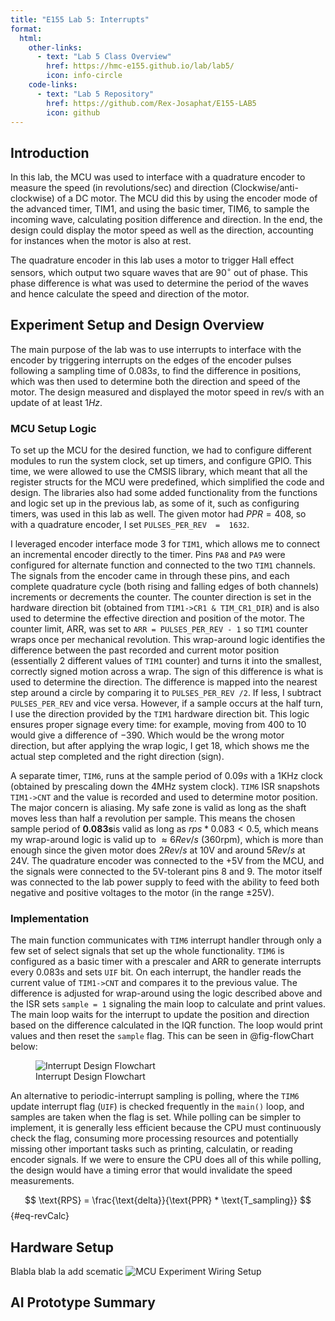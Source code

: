 ```yaml
---
title: "E155 Lab 5: Interrupts"
format:
  html:
    other-links: 
      - text: "Lab 5 Class Overview"
        href: https://hmc-e155.github.io/lab/lab5/
        icon: info-circle   
    code-links:
      - text: "Lab 5 Repository"
        href: https://github.com/Rex-Josaphat/E155-LAB5
        icon: github
---
```

## Introduction

In this lab, the MCU was used to interface with a quadrature encoder to measure the speed (in revolutions/sec) and direction (Clockwise/anti-clockwise) of a DC motor. The MCU did this by using the encoder mode of the advanced timer, TIM1, and using the basic timer, TIM6, to sample the incoming wave, calculating position difference and direction. In the end, the design could display the motor speed as well as the direction, accounting for instances when the motor is also at rest.

The quadrature encoder in this lab uses a motor to trigger Hall effect sensors, which output two square waves that are $90^\circ$ out of phase. This phase difference is what was used to determine the period of the waves and hence calculate the speed and direction of the motor.

## Experiment Setup and Design Overview

The main purpose of the lab was to use interrupts to interface with the encoder by triggering interrupts on the edges of the encoder pulses following a sampling time of $0.083 s$, to find the difference in positions, which was then used to determine both the direction and speed of the motor. The design measured and displayed the motor speed in rev/s with an update of at least $1Hz$.

### MCU Setup Logic

To set up the MCU for the desired function, we had to configure different modules to run the system clock, set up timers, and configure GPIO. This time, we were allowed to use the CMSIS library, which meant that all the register structs for the MCU were predefined, which simplified the code and design. The libraries also had some added functionality from the functions and logic set up in the previous lab, as some of it, such as configuring timers, was used in this lab as well. The given motor had $PPR = 408$, so with a quadrature encoder, I set ` PULSES_PER_REV  =  1632`.

I leveraged encoder interface mode 3 for `TIM1`, which allows me to connect an incremental encoder directly to the timer. Pins `PA8` and `PA9` were configured for alternate function and connected to the two `TIM1` channels. The signals from the encoder came in through these pins, and each complete quadrature cycle (both rising and falling edges of both channels) increments or decrements the counter. The counter direction is set in the hardware direction bit (obtained from `TIM1->CR1 & TIM_CR1_DIR`) and is also used to determine the effective direction and position of the motor. The counter limit, ARR, was set to `ARR = PULSES_PER_REV - 1` so `TIM1` counter wraps once per mechanical revolution. This wrap-around logic identifies the difference between the past recorded and current motor position (essentially 2 different values of `TIM1` counter) and turns it into the smallest, correctly signed motion across a wrap. The sign of this difference is what is used to determine the direction. The difference is mapped into the nearest step around a circle by comparing it to ` PULSES_PER_REV /2`. If less, I subtract ` PULSES_PER_REV ` and vice versa. However, if a sample occurs at the half turn, I use the direction provided by the `TIM1` hardware direction bit. This logic ensures proper signage every time: for example, moving from $400$ to $10$ would give a difference of $-390$. Which would be the wrong motor direction, but after applying the wrap logic, I get $18$, which shows me the actual step completed and the right direction (sign). 

A separate timer, `TIM6`, runs at the sample period of $0.09 s$ with a 1KHz clock (obtained by prescaling down the 4MHz system clock). `TIM6` ISR snapshots `TIM1->CNT` and the value is recorded and used to determine motor position. The major concern is aliasing. My safe zone is valid as long as the shaft moves less than half a revolution per sample. This means the chosen sample period of **0.083s**is valid as long as $rps*0.083< 0.5$, which means my wrap-around logic is valid up to $\approx6Rev/s$ (360rpm), which is more than enough since the given motor does $2Rev/s$ at 10V and around $5Rev/s$ at 24V. The quadrature encoder was connected to the +5V from the MCU, and the signals were connected to the 5V-tolerant pins 8 and 9. The motor itself was connected to the lab power supply to feed with the ability to feed both negative and positive voltages to the motor (in the range ±25V).

### Implementation

The main function communicates with `TIM6` interrupt handler through only a few set of select signals that set up the whole functionality. `TIM6` is configured as a basic timer with a prescaler and ARR to generate interrupts every 0.083s and sets `UIF` bit. On each interrupt, the handler reads the current value of `TIM1->CNT` and compares it to the previous value. The difference is adjusted for wrap-around using the logic described above and the ISR sets `sample = 1` signaling the main loop to calculate and print values. The main loop waits for the interrupt to update the position and direction based on the difference calculated in the IQR function. The loop would print values and then reset the `sample` flag. This can be seen in @fig-flowChart below:

![Interrupt Design Flowchart](images/Lab5Flowchart.png){#fig-flowChart}

An alternative to periodic-interrupt sampling is polling, where the `TIM6` update interrupt flag (`UIF`) is checked frequently in the `main()` loop, and samples are taken when the flag is set. While polling can be simpler to implement, it is generally less efficient because the CPU must continuously check the flag, consuming more processing resources and potentially missing other important tasks such as printing, calculatin, or reading encoder signals. If we were to ensure the CPU does all of this while polling, the design would have a timing error that would invalidate the speed measurements.

$$
\text{RPS} = \frac{\text{delta}}{\text{PPR} * \text{T_sampling}}
$$ {#eq-revCalc}



## Hardware Setup

Blabla blab la add scematic
![MCU Experiment Wiring Setup](images/lab5Schematic.png){#fig-Lab5Schematic}

## AI Prototype Summary

